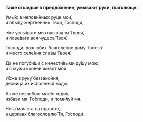 **Таже отшедше в предложение, умывают руки, глаголюще:**

Умы́ю в непови́нных ру́це мои́,  
и обы́ду же́ртвенник Твой, Го́споди,

е́же услы́шати ми глас хвалы́ Твоея́,  
и пове́дати вся чудеса́ Твоя́.

Го́споди, возлюби́х благоле́пие до́му Твоего́  
и ме́сто селе́ния сла́вы Твоея́.

Да не погуби́ши с нечести́выми ду́шу мою́,  
и с му́жи крове́й живо́т мой.

И́хже в руку́ беззако́ния,  
десни́ца их испо́лнися мзды.

Аз же незло́бою мое́ю ходи́х,  
изба́ви мя, Го́споди, и поми́луй мя.

Нога́ моя́ ста на правоте́,  
в це́рквах благословлю́ Тя, Го́споди.
